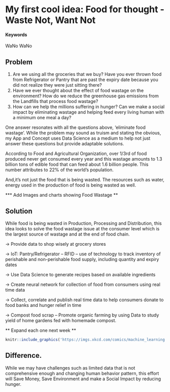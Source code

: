# My first cool idea: Food for thought - Waste Not, Want Not

#### Keywords {-}

WaNo WaNo

## Problem

1. Are we using all the groceries that we buy? Have you ever thrown food from Refrigerator or Pantry that are past the expiry date because you did not realize they were just sitting there? 
2. Have we ever thought about the effect of food wastage on the environment? How do we reduce the greenhouse gas emissions from the Landfills that process food wastage?
3. How can we help the millions suffering in hunger? Can we make a social impact by eliminating wastage and helping feed every living human with a minimum one meal a day?  

One answer resonates with all the questions above, ‘eliminate food wastage’. While the problem may sound as truism and stating the obvious, my App and Concept uses Data Science as a medium to help not just answer these questions but provide adaptable solutions.

According to Food and Agricultural Organization, over 1/3rd of food produced never get consumed every year and this wastage amounts to 1.3 billion tons of edible food that can feed about 1.6 billion people. This number attributes to 22% of the world’s population. 

And,it’s not just the food that is being wasted. The resources such as water, energy used in the production of food is being wasted as well.

*** Add Images and charts showing Food Wastage **

## Solution

While food is being wasted in Production, Processing and Distribution, this idea looks to solve the food wastage issue at the consumer level which is the largest source of wastage and at the end of food chain.

-> Provide data to shop wisely at grocery stores

-> IoT: Pantry/Refrigerator – RFID – use of technology to track inventory of perishable and non-perishable food supply, including quantity and expiry dates

-> Use Data Science to generate recipes based on available ingredients 

-> Create neural network for collection of food from consumers using real time data

-> Collect, correlate and publish real time data to help consumers donate to food banks and hunger relief in time

-> Compost food scrap – Promote organic farming by using Data to study yield of home gardens fed with homemade compost. 

** Expand each one next week **

<!-- ...or include images directly from the web. Cite your sources! -->
```r
knitr::include_graphics('https://imgs.xkcd.com/comics/machine_learning.png')
```
 

## Difference.

While we may have challenges such as limited data that is not comprehensive enough and changing human behavior pattern, this effort will Save Money, Save Environment and make a Social Impact by reducing hunger.
